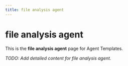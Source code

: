 ```yaml
---
title: file analysis agent
---
```


# file analysis agent

This is the **file analysis agent** page for Agent Templates.

_TODO: Add detailed content for file analysis agent._
